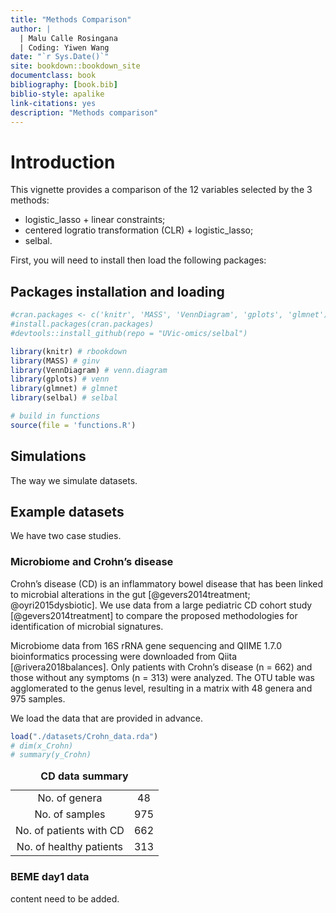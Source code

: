 ```yaml
--- 
title: "Methods Comparison"
author: | 
  | Malu Calle Rosingana 
  | Coding: Yiwen Wang
date: "`r Sys.Date()`"
site: bookdown::bookdown_site
documentclass: book
bibliography: [book.bib]
biblio-style: apalike
link-citations: yes
description: "Methods comparison"
---
```


# Introduction 

This vignette provides a comparison of the 12 variables selected by the 3 methods:    

* logistic_lasso + linear constraints; 
* centered logratio transformation (CLR) + logistic_lasso; 
* selbal.

First, you will need to install then load the following packages:

## Packages installation and loading

```r
#cran.packages <- c('knitr', 'MASS', 'VennDiagram', 'gplots', 'glmnet')
#install.packages(cran.packages)
#devtools::install_github(repo = "UVic-omics/selbal")

library(knitr) # rbookdown
library(MASS) # ginv
library(VennDiagram) # venn.diagram
library(gplots) # venn
library(glmnet) # glmnet
library(selbal) # selbal

# build in functions
source(file = 'functions.R')
```

## Simulations

The way we simulate datasets.

## Example datasets

We have two case studies.

### Microbiome and Crohn's disease

Crohn's disease (CD) is an inflammatory bowel disease that has been linked to microbial alterations in the gut [@gevers2014treatment; @oyri2015dysbiotic]. We use data from a large pediatric CD cohort study [@gevers2014treatment] to compare the proposed methodologies for identification of microbial signatures. 

Microbiome data from 16S rRNA gene sequencing and QIIME 1.7.0 bioinformatics processing were downloaded from Qiita [@rivera2018balances]. Only patients with Crohn's disease (n = 662) and those without any symptoms (n = 313) were analyzed. The OTU table was agglomerated to the genus level, resulting in a matrix with 48 genera and 975 samples.

We load the data that are provided in advance.

```r
load("./datasets/Crohn_data.rda")
# dim(x_Crohn)
# summary(y_Crohn)
```

|||
|:-------:|:-------:|
| No. of genera | 48 |
| No. of samples | 975 |
| No. of patients with CD | 662 |
| No. of healthy patients | 313 |
Table: **CD data summary**

### BEME day1 data

content need to be added.



